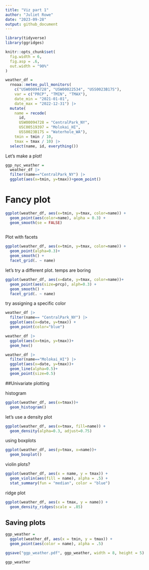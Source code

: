 ```yaml
---
title: "Viz part 1"
author: "Juliet Rowe"
date: "2023-09-28"
output: github_document
---
```


```r
library(tidyverse)
library(ggridges)

knitr::opts_chunk$set(
  fig.width = 6,
  fig.asp = .6,
  out.width = "90%"
)
```

```r
weather_df = 
  rnoaa::meteo_pull_monitors(
    c("USW00094728", "USW00022534", "USS0023B17S"),
    var = c("PRCP", "TMIN", "TMAX"), 
    date_min = "2021-01-01",
    date_max = "2022-12-31") |>
  mutate(
    name = recode(
      id, 
      USW00094728 = "CentralPark_NY", 
      USC00519397 = "Molokai_HI",
      USS0023B17S = "Waterhole_WA"),
    tmin = tmin / 10,
    tmax = tmax / 10) |>
  select(name, id, everything())
```


Let's make a plot!

```r
ggp_nyc_weather =
  weather_df |>
  filter(name=="CentralPark_NY") |>
  ggplot(aes(x=tmin, y=tmax))+geom_point()
```


# Fancy plot

```r
ggplot(weather_df, aes(x=tmin, y=tmax, color=name)) +
  geom_point(aes(color=name), alpha = 0.3) +
  geom_smooth(se = FALSE)
  
```

Plot with facets

```r
ggplot(weather_df, aes(x=tmin, y=tmax, color=name)) +
  geom_point(alpha=0.3)+
  geom_smooth() +
  facet_grid(. ~ name)
```

let's try a different plot. temps are boring

```r
ggplot(weather_df, aes(x=date, y=tmax, color=name))+
  geom_point(aes(size=prcp), alph=0.3) +
  geom_smooth() + 
  facet_grid(. ~ name)
```

try assigning a specific color

```r
weather_df |>
  filter(name== "CentralPark_NY") |>
  ggplot(aes(x=date, y=tmax)) +
  geom_point(color="blue")
```


```r
weather_df |>
  ggplot(aes(x=tmin, y=tmax))+
  geom_hex()
```

```r
weather_df |>
  filter(name=="Molokai_HI") |>
  ggplot(aes(x=date, y=tmax))+
  geom_line(alpha=0.5)+
  geom_point(size=0.5)
```


##Univariate plotting

histogram

```r
ggplot(weather_df, aes(x=tmax))+
  geom_histogram()
```

let's use a density plot

```r
ggplot(weather_df, aes(x=tmax, fill=name)) +
  geom_density(alpha=0.3, adjust=0.75)
```

using boxplots

```r
ggplot(weather_df, aes(y=tmax, x=name))+
  geom_boxplot()
```

violin plots?

```r
ggplot(weather_df, aes(x = name, y = tmax)) + 
  geom_violin(aes(fill = name), alpha = .5) + 
  stat_summary(fun = "median", color = "blue")
```

ridge plot

```r
ggplot(weather_df, aes(x = tmax, y = name)) + 
  geom_density_ridges(scale = .85)
```

## Saving plots

```r
ggp_weather = 
  ggplot(weather_df, aes(x = tmin, y = tmax)) + 
  geom_point(aes(color = name), alpha = .5) 

ggsave("ggp_weather.pdf", ggp_weather, width = 8, height = 5)
```


```r
ggp_weather
```

